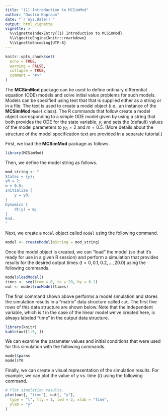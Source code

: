 ---
title: "(1) Introduction to MCSimMod"
author: "Dustin Kapraun"
date: "`r Sys.Date()`"
output: html_vignette
vignette: >
  %\VignetteIndexEntry{(1) Introduction to MCSimMod}
  %\VignetteEngine{knitr::rmarkdown}
  %\VignetteEncoding{UTF-8}
---

```{r setup, include = FALSE}
knitr::opts_chunk$set(
  echo = TRUE,
  warning = FALSE,
  collapse = TRUE,
  comment = "#>"
)
```

The **MCSimMod** package can be used to define ordinary differential equation (ODE) models and solve initial value problems for such models. Models can be specified using text that that is supplied either as a string or in a file. The text is used to create a model object (i.e., an instance of the **MCSimMod** `Model` class). The R commands that follow create a model object corresponding to a simple ODE model given by
\begin{align}
  \frac{\textrm{d}}{\textrm{d}t}y(t) &= m, \\
  y(0) &= y_0,
\end{align}
using a string that both provides the ODE for the state variable, $y$, and sets the (default) values of the model parameters to $y_0 = 2$ and $m = 0.5$. (More details about the structure of the model specification text are provided in a separate tutorial.)

First, we load the **MCSimMod** package as follows.
```{r}
library(MCSimMod)
```

Then, we define the model string as follows.
```{r, results='hide'}
mod_string <- "
States = {y};
y0 = 2;
m = 0.5;
Initialize {
    y = y0;
}
Dynamics {
    dt(y) = m;
}
End.
"
```
Next, we create a `Model` object called `model` using the following command.
```{r, results='hide'}
model <- createModel(mString = mod_string)
```

Once the model object is created, we can "load" the model (so that it's ready for use in a given R session) and perform a simulation that provides results for the desired output times ($t = 0, 0.1, 0.2, \ldots, 20.0$) using the following commands.
```{r, results='hide'}
model$loadModel()
times <- seq(from = 0, to = 20, by = 0.1)
out <- model$runModel(times)
```

The final command shown above performs a model simulation and stores the simulation results in a "matrix" data structure called `out`. The first five rows of this data structure are shown below. Note that the independent variable, which is $t$ in the case of the linear model we've created here, is always labeled "time" in the output data structure.
```{r, echo=FALSE, results='asis'}
library(knitr)
kable(out[1:5, ])
```

We can examine the parameter values and initial conditions that were used for this simulation with the following commands.
```{r}
model$parms
model$Y0
```

Finally, we can create a visual representation of the simulation results. For example, we can plot the value of $y$ vs. time ($t$) using the following command.
```{r, fig.dim=c(6, 4), fig.align='center'}
# Plot simulation results.
plot(out[, "time"], out[, "y"],
  type = "l", lty = 1, lwd = 2, xlab = "Time",
  ylab = "y"
)
```
